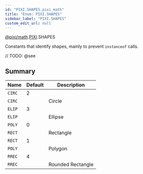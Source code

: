 ```yaml
---
id: "PIXI.SHAPES.pixi_math"
title: "Enum: PIXI.SHAPES"
sidebar_label: "PIXI.SHAPES"
custom_edit_url: null
---
```


[@pixi/math](../modules/pixi_math).[PIXI](../namespaces/PIXI).SHAPES


Constants that identify shapes, mainly to prevent `instanceof` calls.



// TODO: @see

        

## Summary
| Name              | Default | Description       |
| ----------------- | ------- | ----------------- |
| <code>CIRC</code> | 2       |                   |
| <code>CIRC</code> |         | Circle            |
| <code>ELIP</code> | 3       |                   |
| <code>ELIP</code> |         | Ellipse           |
| <code>POLY</code> | 0       |                   |
| <code>RECT</code> |         | Rectangle         |
| <code>RECT</code> | 1       |                   |
| <code>POLY</code> |         | Polygon           |
| <code>RREC</code> | 4       |                   |
| <code>RREC</code> |         | Rounded Rectangle |

    